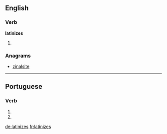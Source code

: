 ==English==

===Verb===
'''latinizes'''

# {{third-person singular of|[[latinize]]}}

===Anagrams===
* [[zinalsite#English|zinalsite]]

----

==Portuguese==

===Verb===
{{pt-verb form}}

# {{pt-verb form of|[[latinizar]]|ar|subjunctive|present|singular|second}}
# {{pt-verb form of|[[latinizar]]|ar|imperative|negative|singular|second}}

[[de:latinizes]]
[[fr:latinizes]]